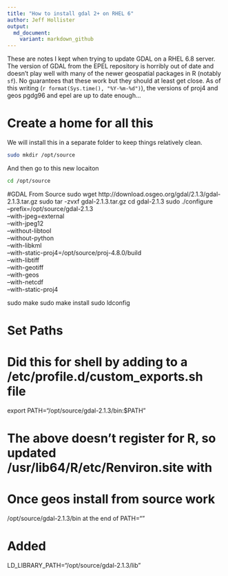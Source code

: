 ```yaml
---
title: "How to install gdal 2+ on RHEL 6"
author: Jeff Hollister
output:
  md_document:
    variant: markdown_github
---
```

These are notes I kept when trying to update GDAL on a RHEL 6.8 server.  The version of GDAL from the EPEL repository is horribly out of date and doesn't play well with many of the newer geospatial packages in R (notably `sf`).  No guarantees that these work but they should at least get close.  As of this writing (`r format(Sys.time(), "%Y-%m-%d")`), the versions of proj4 and geos pgdg96 and epel are up to date enough...


# Create a home for all this 
We will install this in a separate folder to keep things relatively clean.

```bash
sudo mkdir /opt/source
```

And then go to this new locaiton

```bash
cd /opt/source
```


#GDAL From Source
sudo wget http://download.osgeo.org/gdal/2.1.3/gdal-2.1.3.tar.gz
sudo tar -zvxf gdal-2.1.3.tar.gz
cd gdal-2.1.3
sudo ./configure \
--prefix=/opt/source/gdal-2.1.3 \
--with-jpeg=external \
--with-jpeg12 \
--without-libtool \
--without-python \
--with-libkml \
--with-static-proj4=/opt/source/proj-4.8.0/build \
--with-libtiff \
--with-geotiff \
--with-geos \
--with-netcdf \
--with-static-proj4

sudo make
sudo make install
sudo ldconfig

    
# Set Paths
# Did this for shell by adding to a /etc/profile.d/custom_exports.sh file
export PATH="/opt/source/gdal-2.1.3/bin:$PATH"

# The above doesn't register for R, so updated /usr/lib64/R/etc/Renviron.site with
# Once geos install from source work
/opt/source/gdal-2.1.3/bin at the end of PATH=""

# Added
LD_LIBRARY_PATH="/opt/source/gdal-2.1.3/lib"

